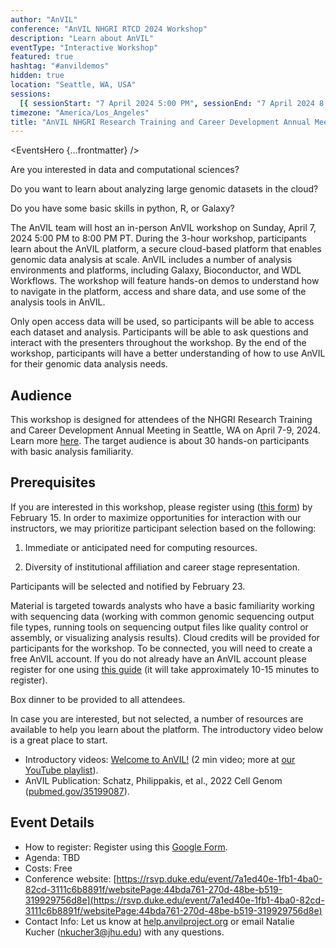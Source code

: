 ```yaml
---
author: "AnVIL"
conference: "AnVIL NHGRI RTCD 2024 Workshop"
description: "Learn about AnVIL"
eventType: "Interactive Workshop"
featured: true
hashtag: "#anvildemos"
hidden: true
location: "Seattle, WA, USA"
sessions:
  [{ sessionStart: "7 April 2024 5:00 PM", sessionEnd: "7 April 2024 8:00 PM" }]
timezone: "America/Los_Angeles"
title: "AnVIL NHGRI Research Training and Career Development Annual Meeting 2024 Workshop"
---
```


<EventsHero {...frontmatter} />

Are you interested in data and computational sciences?

Do you want to learn about analyzing large genomic datasets in the cloud?

Do you have some basic skills in python, R, or Galaxy?

The AnVIL team will host an in-person AnVIL workshop on Sunday, April 7, 2024 5:00 PM to 8:00 PM PT. During the 3-hour workshop, participants learn about the AnVIL platform, a secure cloud-based platform that enables genomic data analysis at scale. AnVIL includes a number of analysis environments and platforms, including Galaxy, Bioconductor, and WDL Workflows. The workshop will feature hands-on demos to understand how to navigate in the platform, access and share data, and use some of the analysis tools in AnVIL.

Only open access data will be used, so participants will be able to access each dataset and analysis. Participants will be able to ask questions and interact with the presenters throughout the workshop. By the end of the workshop, participants will have a better understanding of how to use AnVIL for their genomic data analysis needs.

## Audience

This workshop is designed for attendees of the NHGRI Research Training and Career Development Annual Meeting in Seattle, WA on April 7-9, 2024. Learn more [here](https://rsvp.duke.edu/event/7a1ed40e-1fb1-4ba0-82cd-3111c6b8891f/websitePage:44bda761-270d-48be-b519-319929756d8e). The target audience is about 30 hands-on participants with basic analysis familiarity.

## Prerequisites

If you are interested in this workshop, please register using ([this form](https://bit.ly/rtcd2024-anvil)) by February 15. In order to maximize opportunities for interaction with our instructors, we may prioritize participant selection based on the following:

1. Immediate or anticipated need for computing resources.

2. Diversity of institutional affiliation and career stage representation.

Participants will be selected and notified by February 23.

Material is targeted towards analysts who have a basic familiarity working with sequencing data (working with common genomic sequencing output file types, running tools on sequencing output files like quality control or assembly, or visualizing analysis results). Cloud credits will be provided for participants for the workshop. To be connected, you will need to create a free AnVIL account. If you do not already have an AnVIL account please register for one using [this guide](https://jhudatascience.org/AnVIL_Book_Getting_Started/overview-analysts.html) (it will take approximately 10-15 minutes to register).

Box dinner to be provided to all attendees.

In case you are interested, but not selected, a number of resources are available to help you learn about the platform. The introductory video below is a great place to start.

- Introductory videos: [Welcome to AnVIL!](https://www.youtube.com/watch?v=3YXlF1mbsWI) (2 min video; more at [our YouTube playlist](https://www.youtube.com/@anvilproject1223)).
- AnVIL Publication: Schatz, Philippakis, et al., 2022 Cell Genom ([pubmed.gov/35199087](https://pubmed.ncbi.nlm.nih.gov/35199087/)).

## Event Details

- How to register: Register using this [Google Form](https://forms.gle/LPeoZVAsf8h6gfay7).
- Agenda: TBD
- Costs: Free
- Conference website: [https://rsvp.duke.edu/event/7a1ed40e-1fb1-4ba0-82cd-3111c6b8891f/websitePage:44bda761-270d-48be-b519-319929756d8e](https://rsvp.duke.edu/event/7a1ed40e-1fb1-4ba0-82cd-3111c6b8891f/websitePage:44bda761-270d-48be-b519-319929756d8e)
- Contact Info: Let us know at [help.anvilproject.org](https://help.anvilproject.org/) or email Natalie Kucher ([nkucher3@jhu.edu](mailto:nkucher3@jhu.edu)) with any questions.
